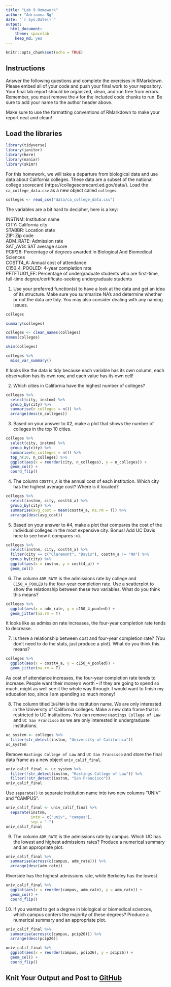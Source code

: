```yaml
---
title: "Lab 9 Homework"
author: "Adrianna Ng"
date: "`r Sys.Date()`"
output:
  html_document: 
    theme: spacelab
    keep_md: yes
---
```


```r
knitr::opts_chunk$set(echo = TRUE)
```

## Instructions
Answer the following questions and complete the exercises in RMarkdown. Please embed all of your code and push your final work to your repository. Your final lab report should be organized, clean, and run free from errors. Remember, you must remove the `#` for the included code chunks to run. Be sure to add your name to the author header above.  

Make sure to use the formatting conventions of RMarkdown to make your report neat and clean!  

## Load the libraries
```r
library(tidyverse)
library(janitor)
library(here)
library(naniar)
library(skimr)
``` 

For this homework, we will take a departure from biological data and use data about California colleges. These data are a subset of the national college scorecard (https://collegescorecard.ed.gov/data/). Load the `ca_college_data.csv` as a new object called `colleges`.
```r
colleges <- read_csv("data/ca_college_data.csv")
```

The variables are a bit hard to decipher, here is a key:  

INSTNM: Institution name  
CITY: California city  
STABBR: Location state  
ZIP: Zip code  
ADM_RATE: Admission rate  
SAT_AVG: SAT average score  
PCIP26: Percentage of degrees awarded in Biological And Biomedical Sciences  
COSTT4_A: Annual cost of attendance  
C150_4_POOLED: 4-year completion rate  
PFTFTUG1_EF: Percentage of undergraduate students who are first-time, full-time degree/certificate-seeking undergraduate students  

1. Use your preferred function(s) to have a look at the data and get an idea of its structure. Make sure you summarize NA's and determine whether or not the data are tidy. You may also consider dealing with any naming issues.
```r
colleges
```

```r
summary(colleges)
```

```r
colleges <- clean_names(colleges)
names(colleges)
```

```r
skim(colleges)
```
```r
colleges %>% 
  miss_var_summary()
```
It looks like the data is tidy because each variable has its own column, each observation has its own row, and each value has its own cell!

2. Which cities in California have the highest number of colleges?
```r
colleges %>%
  select(city, instnm) %>% 
  group_by(city) %>% 
  summarise(n_colleges = n()) %>% 
  arrange(desc(n_colleges))
```

3. Based on your answer to #2, make a plot that shows the number of colleges in the top 10 cities.
```r
colleges %>%
  select(city, instnm) %>% 
  group_by(city) %>% 
  summarise(n_colleges = n()) %>%
  top_n(10, n_colleges) %>% 
  ggplot(aes(x = reorder(city, n_colleges), y = n_colleges)) +
  geom_col() +
  coord_flip()
```

4. The column `COSTT4_A` is the annual cost of each institution. Which city has the highest average cost? Where is it located?
```r
colleges %>% 
  select(instnm, city, costt4_a) %>% 
  group_by(city) %>% 
  summarise(avg_cost = mean(costt4_a, na.rm = T)) %>% 
  arrange(desc(avg_cost))
```

5. Based on your answer to #4, make a plot that compares the cost of the individual colleges in the most expensive city. Bonus! Add UC Davis here to see how it compares :>).
```r
colleges %>% 
  select(instnm, city, costt4_a) %>% 
  filter(city == c("Claremont", "Davis"), costt4_a != "NA") %>% 
  group_by(city) %>%
  ggplot(aes(x = instnm, y = costt4_a)) +
  geom_col()
```

6. The column `ADM_RATE` is the admissions rate by college and `C150_4_POOLED` is the four-year completion rate. Use a scatterplot to show the relationship between these two variables. What do you think this means?
```r
colleges %>% 
  ggplot(aes(x = adm_rate, y = c150_4_pooled)) +
  geom_jitter(na.rm = T)
```
It looks like as admission rate increases, the four-year completion rate tends to decrease.

7. Is there a relationship between cost and four-year completion rate? (You don't need to do the stats, just produce a plot). What do you think this means?
```r
colleges %>% 
  ggplot(aes(x = costt4_a, y = c150_4_pooled)) +
  geom_jitter(na.rm = T)
```
As cost of attendance increases, the four-year completion rate tends to increase. People want their money's worth -- if they are going to spend so much, might as well see it the whole way through. I would want to finish my education too, since I am spending so much money!

8. The column titled `INSTNM` is the institution name. We are only interested in the University of California colleges. Make a new data frame that is restricted to UC institutions. You can remove `Hastings College of Law` and `UC San Francisco` as we are only interested in undergraduate institutions.
```r
uc_system <- colleges %>%
  filter(str_detect(instnm, "University of California"))
uc_system
```

Remove `Hastings College of Law` and `UC San Francisco` and store the final data frame as a new object `univ_calif_final`.
```r
univ_calif_final <- uc_system %>% 
  filter(!str_detect(instnm, "Hastings College of Law")) %>% 
  filter(!str_detect(instnm, "San Francisco"))
univ_calif_final
```

Use `separate()` to separate institution name into two new columns "UNIV" and "CAMPUS".
```r
univ_calif_final <- univ_calif_final %>% 
  separate(instnm,
           into = c("univ", "campus"),
           sep = "-")
univ_calif_final
```

9. The column `ADM_RATE` is the admissions rate by campus. Which UC has the lowest and highest admissions rates? Produce a numerical summary and an appropriate plot.
```r
univ_calif_final %>% 
  summarise(across(c(campus, adm_rate))) %>% 
  arrange(desc(adm_rate))
```
Riverside has the highest admissions rate, while Berkeley has the lowest.

```r
univ_calif_final %>% 
  ggplot(aes(x = reorder(campus, adm_rate), y = adm_rate)) +
  geom_col() +
  coord_flip()
```

10. If you wanted to get a degree in biological or biomedical sciences, which campus confers the majority of these degrees? Produce a numerical summary and an appropriate plot.
```r
univ_calif_final %>% 
  summarise(across(c(campus, pcip26))) %>% 
  arrange(desc(pcip26))
```

```r
univ_calif_final %>% 
  ggplot(aes(x = reorder(campus, pcip26), y = pcip26)) +
  geom_col() +
  coord_flip()
```

## Knit Your Output and Post to [GitHub](https://github.com/FRS417-DataScienceBiologists)
